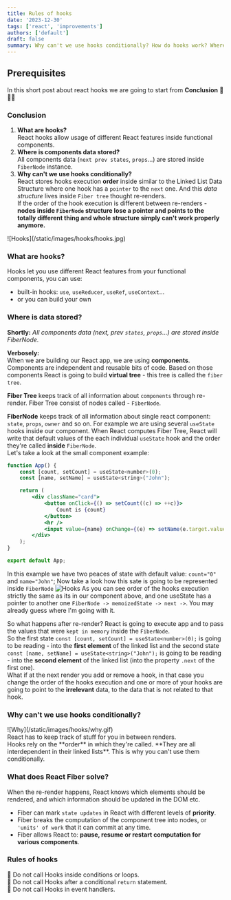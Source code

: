 ```yaml
---
title: Rules of hooks
date: '2023-12-30'
tags: ['react', 'improvements']
authors: ['default']
draft: false
summary: Why can't we use hooks conditionally? How do hooks work? Where is data stored? What is React Fiber? We are gonna try to answer on all those questions together. 
---
```



## Prerequisites 
In this short post about react hooks we are going to start from **Conclusion** 🎉🎉🎉

### Conclusion
1. **What are hooks?**<br />
    React hooks allow usage of different React features inside functional components.
2. **Where is components data stored?**<br />
    All components data (`next prev states`, `props`...) are stored inside `FiberNode` instance.
3. **Why can't we use hooks conditionally?**<br />
    React stores hooks execution **order** inside similar to the Linked List Data Structure where one hook has a `pointer` to the `next` one.
    And this _data structure_ lives inside `Fiber tree` thought re-renders.<br />
    If the order of the hook execution is different between re-renders - **nodes inside `FiberNode` structure lose a pointer and points to the totally different thing and whole structure simply can't work properly anymore.**

<div className="w-full overflow-hidden">
    ![Hooks](/static/images/hooks/hooks.jpg)
</div>

### What are hooks?
Hooks let you use different React features from your functional components, you can use:

- built-in hooks: `use`, `useReducer`, `useRef`, `useContext`...
- or you can build your own

### Where is data stored?
**Shortly:** _All components data (next, prev `states`, `props`...) are stored inside FiberNode._<br />

**Verbosely:**<br />
When we are building our React app, we are using **components**. Components are independent and reusable bits of code.
Based on those components React is going to build **virtual tree** - this tree is called the `fiber tree`.<br />

**Fiber Tree** keeps track of all information about `components` through re-render. 
Fiber Tree consist of nodes called - `FiberNode`.

**FiberNode** keeps track of all information about single react component: `state`, `props`, `owner` and so on.
For example we are using several `useState` hooks inside our component. When React computes Fiber Tree, 
React will write that default values of the each individual `useState` hook and the order they're called **inside** `FiberNode`.<br />
Let's take a look at the small component example:

```jsx harmony
function App() {
    const [count, setCount] = useState<number>(0);
    const [name, setName] = useState<string>("John");

    return (
        <div className="card">
            <button onClick={() => setCount((c) => ++c)}>
                Count is {count}
            </button>
            <hr />
            <input value={name} onChange={(e) => setName(e.target.value)} />
        </div>
    );
}

export default App;
```
In this example we have two peaces of state with default value: `count="0"` and `name="John"`;
Now take a look how this sate is going to be represented inside `FiberNode`
![Hooks](/static/images/hooks/hooks_1.png)
As you can see order of the hooks execution strictly the same as its in our component above, 
and one useState has a pointer to another one `FiberNode -> memoizedState -> next ->`. You may already guess where I'm going with it. 

So what happens after re-render? React is going to execute app and to pass the values that were `kept in memory` inside the `FiberNode`. <br />
So the first state `const [count, setCount] = useState<number>(0);` is going to be reading - into the **first element** of the linked list 
and the second state `const [name, setName] = useState<string>("John");` is going to be reading - into the **second element** of the linked list (into the property `.next` of the first one). <br />
What if at the next render you add or remove a hook, in that case you change the order of the hooks execution and one or more of your hooks are going to point to the **irrelevant** data, to the data that is not related to that hook.

### Why can't we use hooks conditionally?
<div className="flex justify-center plain_image">
    ![Why](/static/images/hooks/why.gif)
</div>
React has to keep track of stuff for you in between renders.<br />
Hooks rely on the **order** in which they're called. **They are all interdependent in their linked lists**. This is why you can't use them conditionally.

### What does React Fiber solve?
When the re-render happens, React knows which elements should be rendered, and which information should be updated in the DOM etc.<br />
- Fiber can mark `state updates` in React with different levels of **priority**.<br />
- Fiber breaks the computation of the component tree into nodes, or `'units' of work` that it can commit at any time.<br />
- Fiber allows React to: **pause, resume or restart computation for various components**.

### Rules of hooks
🔴 Do not call Hooks inside conditions or loops.<br />
🔴 Do not call Hooks after a conditional `return` statement.<br />
🔴 Do not call Hooks in event handlers.<br />
